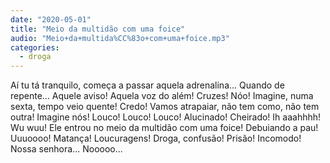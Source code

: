 ```yaml
---
date: "2020-05-01"
title: "Meio da multidão com uma foice"
audio: "Meio+da+multida%CC%83o+com+uma+foice.mp3"
categories:
  - droga
---
```


Aí tu tá tranquilo, começa a passar aquela adrenalina... Quando de repente... Aquele aviso! Aquela voz do além! Cruzes! Nóo! Imagine, numa sexta, tempo veio quente! Credo! Vamos atrapaiar, não tem como, não tem outra! Imagine nós! Louco! Louco! Louco! Alucinado! Cheirado! Ih aaahhhh! Wu wuu! Ele entrou no meio da multidão com uma foice! Debuiando a pau! Uuuoooo! Matança! Loucuragens! Droga, confusão! Prisão! Incomodo! Nossa senhora... Nooooo...

